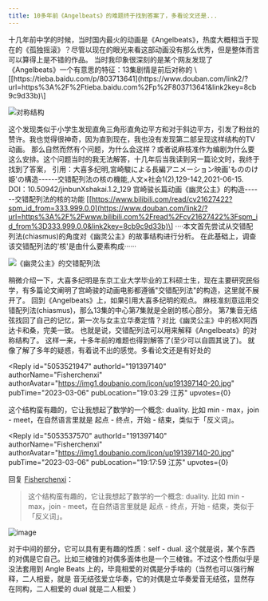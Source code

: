 ```yaml
---
title: 10多年前《Angelbeats》的难题终于找到答案了，多看论文还是...
---
```



<Forum groupName="动画番剧" groupUrl="https://www.douban.com/group/596353/" archivedAt="2025-05-16T14:44:57.725Z">
  <Post
    id="284488936"
    title="10多年前《Angelbeats》的难题终于找到答案了，多看论文还是..."
    url="https://www.douban.com/group/topic/284488936/?_spm_id=ODg3Mjg1NTk"
    pubTime="2023-03-11"
    highlightUserId="191397140"
  >
十几年前中学的时候，当时国内最火的动画是《Angelbeats》，热度大概相当于现在的《孤独摇滚》？尽管以现在的眼光来看这部动画没有那么优秀，但是整体而言可以算得上是不错的作品。
当时我印象很深刻的是某个网友发现了《Angelbeats》一个有意思的特征：13集剧情是前后对称的
\[[https://tieba.baidu.com/p/803713641](https://www.douban.com/link2/?url=https%3A%2F%2Ftieba.baidu.com%2Fp%2F803713641&link2key=8cb9c9d33b)\]

![对称结构](https://img1.doubanio.com/view/group_topic/l/public/p597255758.webp)

这个发现类似于小学生发现直角三角形直角边平方和对于斜边平方，引发了粉丝的赞许。我也觉得很神奇，因为直到现在，我也没有发现第二部呈现这样结构的TV动画。
那么自然而然有个问题，为什么会这样？或者说麻枝准作为编剧为什么要这么安排。这个问题当时的我无法解答，十几年后当我读到另一篇论文时，我终于找到了答案，
引用：大喜多纪明,宮崎駿による長編アニメーション映画\'もののけ姫\'の構造------交错配列法の核の機能,人文×社会1(2),129-142,2021-06-15.
DOI：10.50942/jinbunΧshakai.1.2_129
宫崎骏长篇动画《幽灵公主》的构造------交错配列法的核的功能
\[[https://www.bilibili.com/read/cv21627422?spm_id_from=333.999.0.0](https://www.douban.com/link2/?url=https%3A%2F%2Fwww.bilibili.com%2Fread%2Fcv21627422%3Fspm_id_from%3D333.999.0.0&link2key=8cb9c9d33b)\]
····本文首先尝试从交错配列法(chiasmus)的角度对《幽灵公主》的故事结构进行分析。
在此基础上，调查该交错配列法的\'核\'是由什么要素构成······

![《幽灵公主》的交错配列法](https://img3.doubanio.com/view/group_topic/l/public/p597255757.webp)

稍微介绍一下，大喜多纪明是东京工业大学毕业的工科硕士生，现在主要研究民俗学，有多篇论文阐明了宫崎骏的动画电影都遵循"交错配列法"的构造，这里就不展开了。
回到《Angelbeats》上，如果引用大喜多纪明的观点。
麻枝准刻意运用交错配列法(chiasmus)，那么13集的中心第7集就是全剧的核心部分。
第7集音无结弦找回了自己的记忆，第一次与女主立华奏定情？对比《幽灵公主》中的核X阿西达卡和桑，完美一致。
也就是说，交错配列法可以用来解释《Angelbeats》的对称结构了。
这样一来，十多年前的难题也得到解答了(至少可以自圆其说了)。
就像了解了多年的疑惑，有着说不出的感觉。多看论文还是有好处的

<Reply
  id="5053521947"
  authorId="191397140"
  authorName="Fisherchenxi"
  authorAvatar="https://img1.doubanio.com/icon/up191397140-20.jpg"
  pubTime="2023-03-06"
  pubLocation="19:03:29 江苏"
  upvotes={0}
>
这个结构蛮有趣的，它让我想起了数学的一个概念: duality. 比如 min -
max，join - meet，在自然语言里就是 起点 - 终点，开始 -
结束，类似于「反义词」。
</Reply>

<Reply
  id="5053537570"
  authorId="191397140"
  authorName="Fisherchenxi"
  authorAvatar="https://img1.doubanio.com/icon/up191397140-20.jpg"
  pubTime="2023-03-06"
  pubLocation="19:17:59 江苏"
  upvotes={0}
>
回复 [Fisherchenxi](https://www.douban.com/people/191397140/)：
 > 这个结构蛮有趣的，它让我想起了数学的一个概念: duality. 比如 min -
> max，join - meet，在自然语言里就是 起点 - 终点，开始 -
> 结束，类似于「反义词」。

![image](https://img9.doubanio.com/view/richtext/large/public/p506648504.jpg)

对于中间的部分，它可以具有更有趣的性质：self - dual.
这个就是说，某个东西的对偶是它自己。比如三棱锥的对偶多面体也是一个三棱锥。不过这个性质似乎是没法套用到
Angle Beats
上的，毕竟相爱的对偶是分手啥的（当然也可以强行解释，二人相爱，就是
音无结弦爱立华奏，它的对偶是立华奏爱音无结弦，显然存在同构，二人相爱的
dual 就是二人相爱 ）
</Reply>
  </Post>
</Forum>
